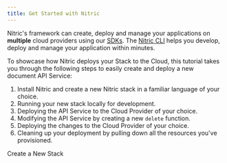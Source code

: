 ```yaml
---
title: Get Started with Nitric
---
```


Nitric's framework can create, deploy and manage your applications on **multiple** cloud providers using our [SDKs](/docs/intro/concepts/sdks).
The [Nitric CLI](/docs/reference/cli) helps you develop, deploy and manage your application within minutes.

To showcase how Nitric deploys your Stack to the Cloud, this tutorial takes you through the following steps to easily create and deploy a new document API Service:

1. Install Nitric and create a new Nitric stack in a familiar language of your choice.
2. Running your new stack locally for development.
3. Deploying the API Service to the Cloud Provider of your choice.
4. Modifying the API Service by creating a new `delete` function.
5. Deploying the changes to the Cloud Provider of your choice.
6. Cleaning up your deployment by pulling down all the resources you've provisioned.

<Box textAlign="center" mt={8}>
  <LinkButton
    variant="contained"
    href="/docs/getting-started/multi-cloud/create-stack"
  >
    Create a New Stack
  </LinkButton>
</Box>
